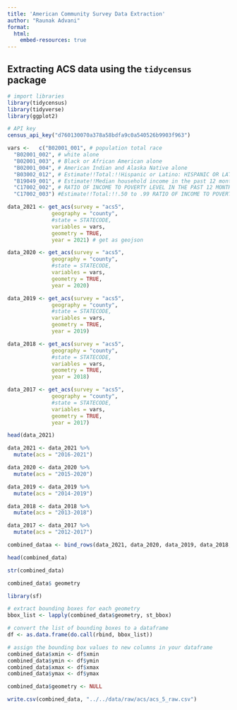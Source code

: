 ```yaml
---
title: 'American Community Survey Data Extraction'
author: "Raunak Advani"
format: 
  html: 
    embed-resources: true
---
```


## Extracting ACS data using the `tidycensus` package

```r
# import libraries
library(tidycensus)
library(tidyverse)
library(ggplot2)
```

```r
# API key
census_api_key("d760130070a378a58bdfa9c0a540526b9903f963")
```

```r
vars <-   c("B02001_001", # population total race
  "B02001_002", # white alone
  "B02001_003", # Black or African American alone
  "B02001_004", # American Indian and Alaska Native alone
  "B03002_012", # Estimate!!Total:!!Hispanic or Latino: HISPANIC OR LATINO ORIGIN BY RACE
  "B19049_001", # Estimate!!Median household income in the past 12 months (in 2019 inflation-adjusted dollars) --!!Total:
  "C17002_002", # RATIO OF INCOME TO POVERTY LEVEL IN THE PAST 12 MONTHS Estimate!!Total:!!Under .50
  "C17002_003") #Estimate!!Total:!!.50 to .99 RATIO OF INCOME TO POVERTY LEVEL IN THE PAST 12 MONTHS

data_2021 <- get_acs(survey = "acs5",
              geography = "county",
              #state = STATECODE,
              variables = vars, 
              geometry = TRUE, 
              year = 2021) # get as geojson
```

```r
data_2020 <- get_acs(survey = "acs5",
              geography = "county",
              #state = STATECODE,
              variables = vars, 
              geometry = TRUE, 
              year = 2020)
```

```r
data_2019 <- get_acs(survey = "acs5",
              geography = "county",
              #state = STATECODE,
              variables = vars, 
              geometry = TRUE, 
              year = 2019)
```

```r
data_2018 <- get_acs(survey = "acs5",
              geography = "county",
              #state = STATECODE,
              variables = vars, 
              geometry = TRUE, 
              year = 2018)
```

```r
data_2017 <- get_acs(survey = "acs5",
              geography = "county",
              #state = STATECODE,
              variables = vars, 
              geometry = TRUE, 
              year = 2017)
```

```r
head(data_2021)
```

```r
data_2021 <- data_2021 %>%
  mutate(acs = "2016-2021")

data_2020 <- data_2020 %>%
  mutate(acs = "2015-2020")

data_2019 <- data_2019 %>%
  mutate(acs = "2014-2019")

data_2018 <- data_2018 %>%
  mutate(acs = "2013-2018")

data_2017 <- data_2017 %>%
  mutate(acs = "2012-2017")

```

```r
combined_dataa <- bind_rows(data_2021, data_2020, data_2019, data_2018, data_2017)
```

```r
head(combined_data)
```

```r
str(combined_data)
```

```r
combined_data$ geometry
```

```r
library(sf)

# extract bounding boxes for each geometry
bbox_list <- lapply(combined_data$geometry, st_bbox)

# convert the list of bounding boxes to a dataframe
df <- as.data.frame(do.call(rbind, bbox_list))

# assign the bounding box values to new columns in your dataframe
combined_data$xmin <- df$xmin
combined_data$ymin <- df$ymin
combined_data$xmax <- df$xmax
combined_data$ymax <- df$ymax


```

```r
combined_data$geometry <- NULL
```

```r
write.csv(combined_data, "../../data/raw/acs/acs_5_raw.csv")
```

